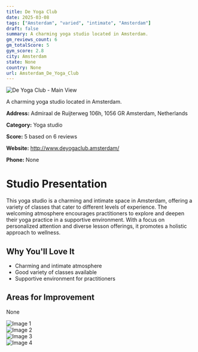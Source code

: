 ```yaml
---
title: De Yoga Club
date: 2025-03-08
tags: ["Amsterdam", "varied", "intimate", "Amsterdam"]  
draft: false
summary: A charming yoga studio located in Amsterdam.
gm_reviews_count: 6
gm_totalScore: 5
gym_score: 2.8
city: Amsterdam
state: None
country: None
url: Amsterdam_De_Yoga_Club
---
```


<div className="aspect-[16/9] relative my-8">
  <img 
    src="https://lh5.googleusercontent.com/p/AF1QipM-9G0WBCAeH9kVOS52W4uAPUo7Xpz-qKLApwMD=w1920-h1080-k-no"
    alt="De Yoga Club - Main View"
    className="object-cover absolute inset-0 w-full h-full rounded-lg"
  />
</div>

A charming yoga studio located in Amsterdam.

**Address:** Admiraal de Ruijterweg 106h, 1056 GR Amsterdam, Netherlands

**Category:** Yoga studio

**Score:** 5 based on 6 reviews

**Website:** http://www.deyogaclub.amsterdam/

**Phone:** None

# Studio Presentation

This yoga studio is a charming and intimate space in Amsterdam, offering a variety of classes that cater to different levels of experience. 
The welcoming atmosphere encourages practitioners to explore and deepen their yoga practice in a supportive environment. 
With a focus on personalized attention and diverse lesson offerings, it promotes a holistic approach to wellness.

## Why You'll Love It

- Charming and intimate atmosphere
- Good variety of classes available
- Supportive environment for practitioners

## Areas for Improvement

None

<div className="grid grid-cols-1 xl:grid-cols-2 gap-4 my-8">
<div className="aspect-[4/3] relative"><img src="https://lh5.googleusercontent.com/p/AF1QipPj-5RsLlbzhWtDs-GTml8ruKLGp-Qq30vJ-WSX=w1920-h1080-k-no" alt="Image 1" className="object-cover absolute inset-0 w-full h-full rounded-lg" /></div>
<div className="aspect-[4/3] relative"><img src="https://lh5.googleusercontent.com/p/AF1QipOC6eTYUEzNNBF6ztQoXOZharaBt8iLm2D3zRwQ=w1920-h1080-k-no" alt="Image 2" className="object-cover absolute inset-0 w-full h-full rounded-lg" /></div>
<div className="aspect-[4/3] relative"><img src="https://lh5.googleusercontent.com/p/AF1QipODkfQMZpQ2GlNgHZ4E83_ibNipZy8GmZr2UGSR=w1920-h1080-k-no" alt="Image 3" className="object-cover absolute inset-0 w-full h-full rounded-lg" /></div>
<div className="aspect-[4/3] relative"><img src="https://lh5.googleusercontent.com/p/AF1QipMjNbU-_W2iFJxiJZyvzmCPgdZWq0A4StVBvA6k=w1920-h1080-k-no" alt="Image 4" className="object-cover absolute inset-0 w-full h-full rounded-lg" /></div>
</div>